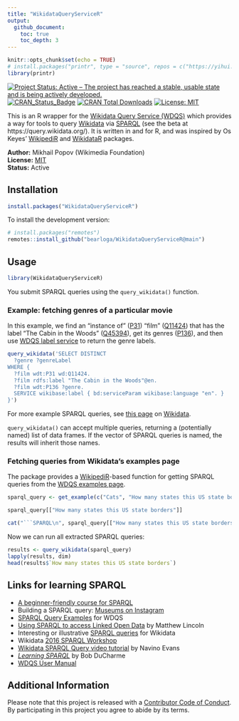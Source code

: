```yaml
---
title: "WikidataQueryServiceR"
output:
  github_document:
    toc: true
    toc_depth: 3
---
```


```r
knitr::opts_chunk$set(echo = TRUE)
# install.packages("printr", type = "source", repos = c("https://yihui.name/xran", CRAN = "https://cran.rstudio.com"))
library(printr)
```

[![Project Status: Active – The project has reached a stable, usable state and is being actively developed.](http://www.repostatus.org/badges/latest/active.svg)](http://www.repostatus.org/#active)
[![CRAN_Status_Badge](http://www.r-pkg.org/badges/version/WikidataQueryServiceR)](https://cran.r-project.org/package=WikidataQueryServiceR)
[![CRAN Total Downloads](https://cranlogs.r-pkg.org/badges/grand-total/WikidataQueryServiceR)](https://cran.r-project.org/package=WikidataQueryServiceR)
[![License: MIT](https://img.shields.io/badge/license-MIT-blue.svg)](https://opensource.org/licenses/MIT)

This is an R wrapper for the [Wikidata Query Service (WDQS)](https://www.mediawiki.org/wiki/Wikidata_query_service) which provides a way for tools to query [Wikidata](https://www.wikidata.org/wiki/Wikidata:Main_Page) via [SPARQL](https://en.wikipedia.org/wiki/SPARQL) (see the beta at https://query.wikidata.org/). It is written in and for R, and was inspired by Os Keyes' [WikipediR](https://github.com/Ironholds/WikipediR) and [WikidataR](https://github.com/Ironholds/WikidataR) packages.

__Author:__ Mikhail Popov (Wikimedia Foundation)<br/> 
__License:__ [MIT](http://opensource.org/licenses/MIT)<br/>
__Status:__ Active

## Installation

```R
install.packages("WikidataQueryServiceR")
```
    
To install the development version:

```R
# install.packages("remotes")
remotes::install_github("bearloga/WikidataQueryServiceR@main")
```

## Usage

```r
library(WikidataQueryServiceR)
```

You submit SPARQL queries using the `query_wikidata()` function.

### Example: fetching genres of a particular movie

In this example, we find an "instance of" ([P31](https://www.wikidata.org/wiki/Property:P31)) "film" ([Q11424](https://www.wikidata.org/wiki/Q11424)) that has the label "The Cabin in the Woods" ([Q45394](https://www.wikidata.org/wiki/Q45394)), get its genres ([P136](https://www.wikidata.org/wiki/Property:P136)), and then use [WDQS label service](https://www.mediawiki.org/wiki/Wikidata_query_service/User_Manual#Label_service) to return the genre labels.

```r
query_wikidata('SELECT DISTINCT
  ?genre ?genreLabel
WHERE {
  ?film wdt:P31 wd:Q11424.
  ?film rdfs:label "The Cabin in the Woods"@en.
  ?film wdt:P136 ?genre.
  SERVICE wikibase:label { bd:serviceParam wikibase:language "en". }
}')
```

For more example SPARQL queries, see [this page](https://www.wikidata.org/wiki/Wikidata:SPARQL_query_service/queries/examples) on [Wikidata](https://www.wikidata.org/wiki/Wikidata:Main_Page).

`query_wikidata()` can accept multiple queries, returning a (potentially named) list of data frames. If the vector of SPARQL queries is named, the results will inherit those names.

### Fetching queries from Wikidata's examples page

The package provides a [WikipediR](https://github.com/Ironholds/WikipediR/)-based function for getting SPARQL queries from the [WDQS examples page](https://www.wikidata.org/wiki/Wikidata:SPARQL_query_service/queries/examples).

```r
sparql_query <- get_example(c("Cats", "How many states this US state borders"))
```
```r
sparql_query[["How many states this US state borders"]]
```
```r
cat("```SPARQL\n", sparql_query[["How many states this US state borders"]], "\n```")
```

Now we can run all extracted SPARQL queries:

```r
results <- query_wikidata(sparql_query)
lapply(results, dim)
head(results$`How many states this US state borders`)
```

## Links for learning SPARQL

- [A beginner-friendly course for SPARQL](https://www.wikidata.org/wiki/Wikidata:A_beginner-friendly_course_for_SPARQL)
- Building a SPARQL query: [Museums on Instagram](https://www.wikidata.org/wiki/Help:SPARQL/Building_a_query/Museums_on_Instagram)
- [SPARQL Query Examples](https://www.wikidata.org/wiki/Wikidata:SPARQL_query_service/queries/examples) for WDQS
- [Using SPARQL to access Linked Open Data](http://programminghistorian.org/lessons/graph-databases-and-SPARQL) by Matthew Lincoln
- Interesting or illustrative [SPARQL queries](https://www.wikidata.org/wiki/Wikidata:SPARQL_query_service/queries) for Wikidata
- Wikidata [2016 SPARQL Workshop](https://www.wikidata.org/wiki/Wikidata:SPARQL_query_service/2016_SPARQL_Workshop)
- [Wikidata SPARQL Query video tutorial](https://www.youtube.com/watch?v=1jHoUkj_mKw) by Navino Evans
- _[Learning SPARQL](http://www.learningsparql.com/)_ by Bob DuCharme
- [WDQS User Manual](https://www.mediawiki.org/wiki/Wikidata_query_service/User_Manual)

## Additional Information

Please note that this project is released with a [Contributor Code of Conduct](https://github.com/bearloga/WikidataQueryServiceR/blob/master/CONDUCT.md). By participating in this project you agree to abide by its terms.
